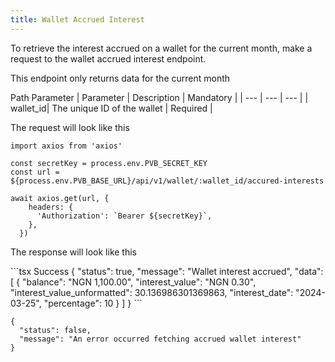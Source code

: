 ```yaml
---
title: Wallet Accrued Interest
---
```


To retrieve the interest accrued on a wallet for the current month, make a request to the wallet accrued interest endpoint.

<Note>This endpoint only returns data for the current month</Note>

Path Parameter
| Parameter  | Description | Mandatory |
| --- | --- | --- |
| wallet_id| The unique ID of the wallet | Required |

The request will look like this

```tsx Request
import axios from 'axios'

const secretKey = process.env.PVB_SECRET_KEY
const url = ${process.env.PVB_BASE_URL}/api/v1/wallet/:wallet_id/accured-interests

await axios.get(url, {
    headers: {
      'Authorization': `Bearer ${secretKey}`,
    },
  })
```

The response will look like this

<CodeGroup>
```tsx Success
{
    "status": true,
    "message": "Wallet interest accrued",
    "data": [
        {
            "balance": "NGN 1,100.00",
            "interest_value": "NGN 0.30",
            "interest_value_unformatted": 30.136986301369863,
            "interest_date": "2024-03-25",
            "percentage": 10
        }
    ]
}
```

```tsx Error 400 status code
{
  "status": false,
  "message": "An error occurred fetching accrued wallet interest"
}
```
</CodeGroup>
